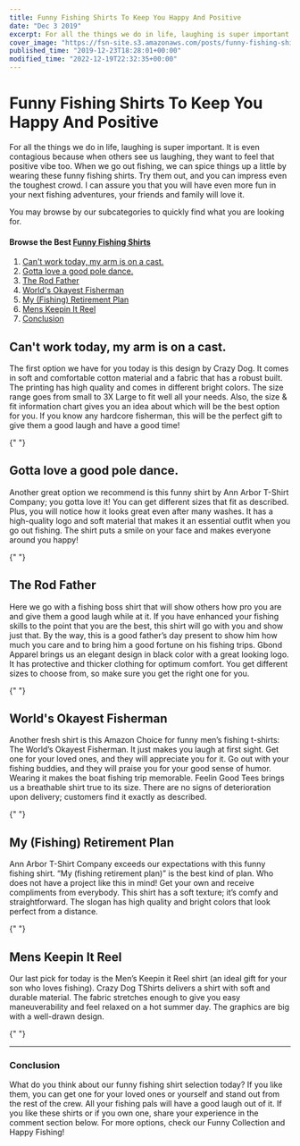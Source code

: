 ```yaml
---
title: Funny Fishing Shirts To Keep You Happy And Positive
date: "Dec 3 2019"
excerpt: For all the things we do in life, laughing is super important. It is even contagious because when others see us laughing, they want to feel that
cover_image: "https://fsn-site.s3.amazonaws.com/posts/funny-fishing-shirts.png"
published_time: "2019-12-23T18:28:01+00:00"
modified_time: "2022-12-19T22:32:35+00:00"
---
```


# Funny Fishing Shirts To Keep You Happy And Positive

For all the things we do in life, laughing is super important. It is even contagious because when others see us laughing, they want to feel that positive vibe too. When we go out fishing, we can spice things up a little by wearing these funny fishing shirts. Try them out, and you can impress even the toughest crowd. I can assure you that you will have even more fun in your next fishing adventures, your friends and family will love it.

You may browse by our subcategories to quickly find what you are looking for.

#### Browse the Best [Funny Fishing Shirts](/product-category/fishing-shirts-funny "Funny Fishing Shirts")

1. [Can't work today, my arm is on a cast.](#Cast "Can't work today, my arm is on a cast.")
2. [Gotta love a good pole dance.](#Gottalove "Gotta love a good pole dance.")
3. [ The Rod Father](#TheRodFather "The Rod Father")
4. [World's Okayest Fisherman](#WorldsOkayestFisherman "World's Okayest Fisherman")
5. [My (Fishing) Retirement Plan](#MyFishingRetirementPlan "My (Fishing) Retirement Plan")
6. [Mens Keepin It Reel](#MensKeepinItReel "Mens Keepin It Reel")
7. [Conclusion](#Conclusion "Conclusion")

## <a name="Cast">Can't work today, my arm is on a cast.</a>

The first option we have for you today is this design by Crazy Dog. It comes in soft and comfortable cotton material and a fabric that has a robust built. The printing has high quality and comes in different bright colors.
The size range goes from small to 3X Large to fit well all your needs. Also, the size & fit information chart gives you an idea about which will be the best option for you. If you know any hardcore fisherman, this will be the perfect gift to give them a good laugh and have a good time!

<GetProduct productSlug="crazy-dog-funny-fishing-tee" />{" "}

## <a name="Gottalove">Gotta love a good pole dance.</a>

Another great option we recommend is this funny shirt by Ann Arbor T-Shirt Company; you gotta love it! You can get different sizes that fit as described. Plus, you will notice how it looks great even after many washes. It has a high-quality logo and soft material that makes it an essential outfit when you go out fishing. The shirt puts a smile on your face and makes everyone around you happy!

<GetProduct productSlug="ann-arbor-funny-fishing-tee" />{" "}

## <a name="TheRodFather"> The Rod Father</a>

Here we go with a fishing boss shirt that will show others how pro you are and give them a good laugh while at it. If you have enhanced your fishing skills to the point that you are the best, this shirt will go with you and show just that. By the way, this is a good father’s day present to show him how much you care and to bring him a good fortune on his fishing trips.
Gbond Apparel brings us an elegant design in black color with a great looking logo. It has protective and thicker clothing for optimum comfort. You get different sizes to choose from, so make sure you get the right one for you.

<GetProduct productSlug="gbond-apparel-the-rodfather-funny-parody-t-shirt" />{" "}

## <a name="WorldsOkayestFisherman">World's Okayest Fisherman</a>

Another fresh shirt is this Amazon Choice for funny men’s fishing t-shirts: The World’s Okayest Fisherman. It just makes you laugh at first sight. Get one for your loved ones, and they will appreciate you for it. Go out with your fishing buddies, and they will praise you for your good sense of humor. Wearing it makes the boat fishing trip memorable.
Feelin Good Tees brings us a breathable shirt true to its size. There are no signs of deterioration upon delivery; customers find it exactly as described.

<GetProduct productSlug="worlds-okayest-fisherman-fishing-dad-graphic-novelty-sarcastic-funny-t-shirt" />{" "}

## <a name="MyFishingRetirementPlan">My (Fishing) Retirement Plan</a>

Ann Arbor T-Shirt Company exceeds our expectations with this funny fishing shirt. “My (fishing retirement plan)” is the best kind of plan. Who does not have a project like this in mind! Get your own and receive compliments from everybody.
This shirt has a soft texture; it’s comfy and straightforward. The slogan has high quality and bright colors that look perfect from a distance.

<GetProduct productSlug="my-fishing-retirement-plan-funny-fish-pole-humor-fisherman-men-joke-t-shirt" />{" "}

## <a name="MensKeepinItReel">Mens Keepin It Reel</a>

Our last pick for today is the Men’s Keepin it Reel shirt (an ideal gift for your son who loves fishing). Crazy Dog TShirts delivers a shirt with soft and durable material. The fabric stretches enough to give you easy maneuverability and feel relaxed on a hot summer day. The graphics are big with a well-drawn design.

<GetProduct productSlug="mens-keepin-it-reel-tshirt-funny-cool-fishing-bass-outdoors-sporting-tee" />{" "}

---

### <a name="Conclusion">Conclusion</a>

What do you think about our funny fishing shirt selection today? If you like them, you can get one for your loved ones or yourself and stand out from the rest of the crew. All your fishing pals will have a good laugh out of it. If you like these shirts or if you own one, share your experience in the comment section below. For more options, check our Funny Collection and Happy Fishing!
